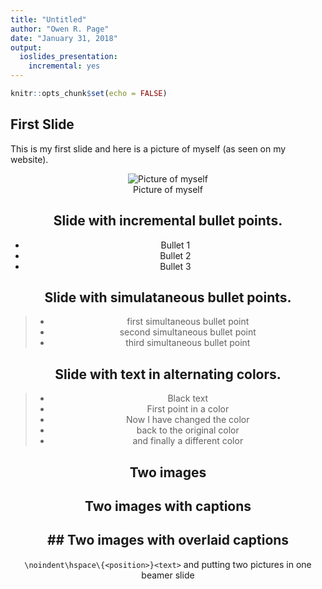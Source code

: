```yaml
---
title: "Untitled"
author: "Owen R. Page"
date: "January 31, 2018"
output: 
  ioslides_presentation: 
    incremental: yes
---
```


```r
knitr::opts_chunk$set(echo = FALSE)
```

## First Slide
This is my first slide and here is a picture of myself (as seen on my website).

<center> ![Picture of myself](Owen.jpg) <center> 

## Slide with incremental bullet points.

- Bullet 1
- Bullet 2
- Bullet 3

## Slide with simulataneous bullet points.

>- first simultaneous bullet point
>- second simultaneous bullet point
>- third simultaneous bullet point

## Slide with text in alternating colors.

>- Black text
>- \color{gray} First point in a color
>- \color{red} Now I have changed the color
>- \color{gray} back to the original color 
>- \color{black} and finally a different color

## Two images

\begin{picture}(320,250)
\put(85,75){\includegraphics[height=6cm] 
{Owen.jpg}}
\put(00,60){\begin{minipage}[t]{1\linewidth}
{Choose a point on the unit circle. Connect it to  the origin with a line of length one, and denote the angle between that line and the horizontal coordinate axis by $\theta$.}
\end{minipage}}
\end{picture}



## Two images with captions


## Two images with overlaid captions
---

```\noindent\hspace\{<position>}<text>``` and putting two pictures in one beamer slide